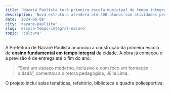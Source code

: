 ```yaml
---
title: 'Nazará Paulista terá primeira escola municipal de tempo integral'
description: 'Nova estrutura atenderá até 400 alunos com atividades pedagógicas e culturais'
date: '2024-06-08'
city: 'nazare-paulista'
slug: 'escola-tempo-integral-nazare'
topic: 'cultura'
---
```


A Prefeitura de Nazaré Paulista anunciou a construção da primeira escola de **ensino fundamental em tempo integral** da cidade. A obra já começou e a previsão é de entrega até o fim do ano.

> “Será um espaço moderno, inclusivo e com foco em formação cidadã”, comentou a diretora pedagógica, Júlia Lima.

O projeto inclui salas temáticas, refeitório, biblioteca e quadra poliesportiva.
